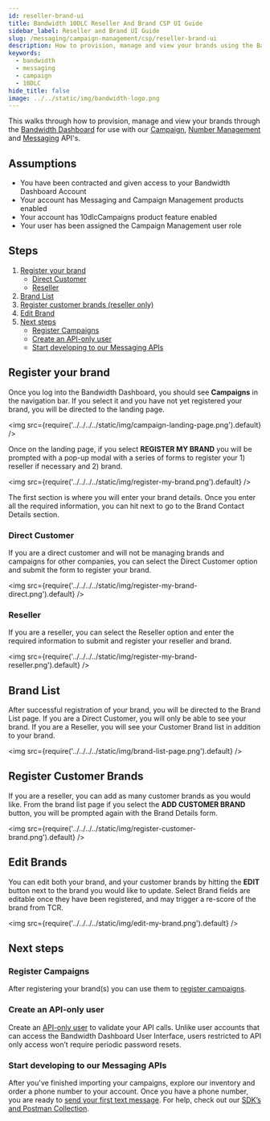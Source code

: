 ```yaml
---
id: reseller-brand-ui
title: Bandwidth 10DLC Reseller And Brand CSP UI Guide
sidebar_label: Reseller and Brand UI Guide
slug: /messaging/campaign-management/csp/reseller-brand-ui
description: How to provision, manage and view your brands using the Bandwidth Dashboard
keywords:
  - bandwidth
  - messaging
  - campaign
  - 10DLC
hide_title: false
image: ../../static/img/bandwidth-logo.png
---
```


This walks through how to provision, manage and view your brands through the [Bandwidth Dashboard](https://dashboard.bandwidth.com) for use with our [Campaign](./campaign-api), [Number Management](../../../numbers) and [Messaging](../../../messaging) API's.

## Assumptions
* You have been contracted and given access to your Bandwidth Dashboard Account
* Your account has Messaging and Campaign Management products enabled
* Your account has 10dlcCampaigns product feature enabled
* Your user has been assigned the Campaign Management user role

## Steps
1. [Register your brand](#register-your-brand)
    * [Direct Customer](#direct-customer)
    * [Reseller](#reseller)
2. [Brand List](#brand-list)
3. [Register customer brands (reseller only)](#register-customer-brands)
4. [Edit Brand](#edit-brand)
5. [Next steps](#next-steps)
    * [Register Campaigns](#register-campaigns)
    * [Create an API-only user](#create-an-api-only-user)
    * [Start developing to our Messaging APIs](#start-developing-to-our-messaging-apis)

## Register your brand
Once you log into the Bandwidth Dashboard, you should see **Campaigns** in the navigation bar. 
If you select it and you have not yet registered your brand, you will be directed to the landing page.

<img
  src={require('../../../../static/img/campaign-landing-page.png').default} 
/>
<br/>

Once on the landing page, if you select **REGISTER MY BRAND** you will be prompted with a pop-up modal with a series of forms to register your 1) reseller if necessary and 2) brand.

<img
  src={require('../../../../static/img/register-my-brand.png').default}
/>
<br/>

The first section is where you will enter your brand details. Once you enter all the required information, you can hit next to go to the Brand Contact Details section.<br/>

### Direct Customer
If you are a direct customer and will not be managing brands and campaigns for other companies, you can select the Direct Customer option and submit the form to register your brand.

<img
  src={require('../../../../static/img/register-my-brand-direct.png').default}
/>
<br/>

### Reseller
If you are a reseller, you can select the Reseller option and enter the required information to submit and register your reseller and brand.

<img
  src={require('../../../../static/img/register-my-brand-reseller.png').default}
/>
<br/>

## Brand List
After successful registration of your brand, you will be directed to the Brand List page. If you are a Direct Customer, you will only be able to see your brand. 
If you are a Reseller, you will see your Customer Brand list in addition to your brand.<br/>

<img
  src={require('../../../../static/img/brand-list-page.png').default}
/>
<br/>

## Register Customer Brands
If you are a reseller, you can add as many customer brands as you would like. 
From the brand list page if you select the **ADD CUSTOMER BRAND** button, you will be prompted again with the Brand Details form.<br/>

<img
  src={require('../../../../static/img/register-customer-brand.png').default}
/>
<br/>

## Edit Brands
You can edit both your brand, and your customer brands by hitting the **EDIT** button next to the brand you would like to update. 
Select Brand fields are editable once they have been registered, and may trigger a re-score of the brand from TCR. <br/>

<img
  src={require('../../../../static/img/edit-my-brand.png').default}
/>
<br/>

## Next steps
### Register Campaigns
After registering your brand(s) you can use them to [register campaigns](./campaign-ui).

### Create an API-only user
Create an [API-only user](../../../account/credentials) to validate your API calls. Unlike user accounts that can access the Bandwidth Dashboard User Interface, users restricted to API only access won’t require periodic password resets.

### Start developing to our Messaging APIs
After you've finished importing your campaigns, explore our inventory and order a phone number to your account. Once you have a phone number, you are ready to [send your first text message](../../../messaging/createMessage). For help, check out our [SDK’s and Postman Collection](../../../../sdks).

